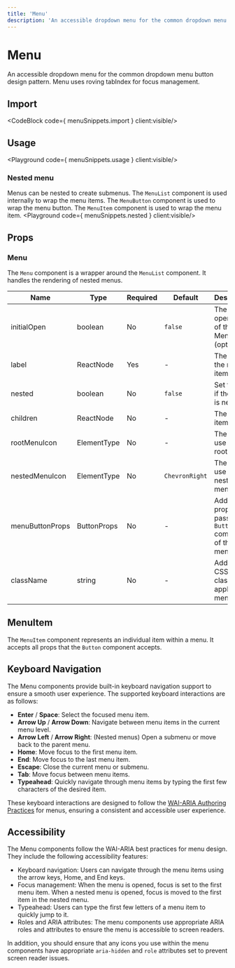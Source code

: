 ```yaml
---
title: 'Menu'
description: 'An accessible dropdown menu for the common dropdown menu button design pattern. Menu uses roving tabIndex for focus management.'
---
```


# Menu

An accessible dropdown menu for the common dropdown menu button design pattern. Menu uses roving tabIndex for focus management.

## Import
<CodeBlock code={ menuSnippets.import } client:visible/>

## Usage
<Playground code={ menuSnippets.usage } client:visible/>

### Nested menu
Menus can be nested to create submenus. The `MenuList` component is used internally to wrap the menu items. The `MenuButton` component is used to wrap the menu button. The `MenuItem` component is used to wrap the menu item.
<Playground code={ menuSnippets.nested } client:visible/>


## Props

### Menu
The `Menu` component is a wrapper around the `MenuList` component. It handles the rendering of nested menus.

| Name             | Type                          | Required | Default   | Description                                                                                       |
| ---------------- | ----------------------------- | -------- | --------- | ------------------------------------------------------------------------------------------------- |
| initialOpen      | boolean                       | No       | `false`   | The initial open state of the Menu (optional).                                                              |
| label            | ReactNode                     | Yes      | -         | The label of the menu item.                                                                       |
| nested           | boolean                       | No       | `false`   | Set to `true` if the menu is nested.                                                              |
| children         | ReactNode                     | No       | -         | The menu items.                                                                                   |
| rootMenuIcon     | ElementType                   | No       | -         | The icon to use for the root menu.                                                                |
| nestedMenuIcon   | ElementType                   | No       | `ChevronRight` | The icon to use for nested menus.                                                        |
| menuButtonProps  | ButtonProps                   | No       | -         | Additional props to pass to the `Button` component of the menu.                                   |
| className        | string                        | No       | -         | Additional CSS class(es) to apply to the menu.                                                    |


## MenuItem
The `MenuItem` component represents an individual item within a menu. It accepts all props that the `Button` component accepts.


## Keyboard Navigation
The Menu components provide built-in keyboard navigation support to ensure a smooth user experience. The supported keyboard interactions are as follows:

- **Enter** / **Space**: Select the focused menu item.
- **Arrow Up** / **Arrow Down**: Navigate between menu items in the current menu level.
- **Arrow Left** / **Arrow Right**: (Nested menus) Open a submenu or move back to the parent menu.
- **Home**: Move focus to the first menu item.
- **End**: Move focus to the last menu item.
- **Escape**: Close the current menu or submenu.
- **Tab**: Move focus between menu items.
- **Typeahead**: Quickly navigate through menu items by typing the first few characters of the desired item.

These keyboard interactions are designed to follow the [WAI-ARIA Authoring Practices](https://www.w3.org/TR/wai-aria-practices-1.1/#menu) for menus, ensuring a consistent and accessible user experience.


## Accessibility

The Menu components follow the WAI-ARIA best practices for menu design. They include the following accessibility features:

- Keyboard navigation: Users can navigate through the menu items using the arrow keys, Home, and End keys.
- Focus management: When the menu is opened, focus is set to the first menu item. When a nested menu is opened, focus is moved to the first item in the nested menu.
- Typeahead: Users can type the first few letters of a menu item to quickly jump to it.
- Roles and ARIA attributes: The menu components use appropriate ARIA roles and attributes to ensure the menu is accessible to screen readers.

In addition, you should ensure that any icons you use within the menu components have appropriate `aria-hidden` and `role` attributes set to prevent screen reader issues.
